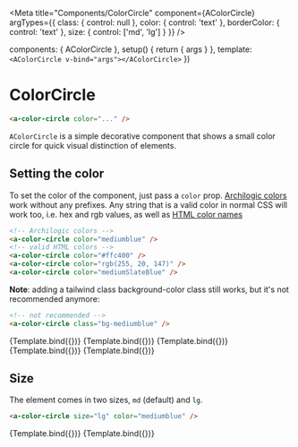 
<Meta
  title="Components/ColorCircle"
  component={AColorCircle}
  argTypes={{
    class: {
      control: null
    },
    color: {
      control: 'text'
    },
    borderColor: {
      control: 'text'
    },
    size: {
      control: ['md', 'lg']
    }
  }}
/>

  components: { AColorCircle },
  setup() {
    return { args }
  },
  template: `
  <AColorCircle v-bind="args"></AColorCircle>`
})

# ColorCircle

```html
<a-color-circle color="..." />
```

`AColorCircle` is a simple decorative component that shows a small color circle for quick visual distinction of elements.

<ArgsTable of={AColorCircle} />

## Setting the color

To set the color of the component, just pass a `color` prop.
[Archilogic colors](path=/docs/primitives-colors--mediumblue) work without any prefixes.
Any string that is a valid color in normal CSS will work too, i.e. hex and rgb values,
as well as [HTML color names](https://en.wikipedia.org/wiki/Web_colors#HTML_color_names)

```html
<!-- Archilogic colors -->
<a-color-circle color="mediumblue" />
<!-- valid HTML colors -->
<a-color-circle color="#ffc400" />
<a-color-circle color="rgb(255, 20, 147)" />
<a-color-circle color="mediumSlateBlue" />
```

**Note**: adding a tailwind class background-color class still works, but it's not recommended anymore:

```html
<!-- not recommended -->
<a-color-circle class="bg-mediumblue" />
```

<Canvas>
  <Story
    name="archilogic color"
    args={{
      color: 'sanfran'
    }}>
    {Template.bind({})}
  </Story>
  <Story
    name="hex"
    args={{
      color: '#ffc400'
    }}>
    {Template.bind({})}
  </Story>
  <Story
    name="rgb"
    args={{
      color: 'rgb(255, 20, 147)'
    }}>
    {Template.bind({})}
  </Story>
  <Story
    name="html"
    args={{
      color: 'mediumSlateBlue'
    }}>
    {Template.bind({})}
  </Story>
  <Story
    name="with border"
    args={{
      color: 'white',
      borderColor: 'mediumblue'
    }}>
    {Template.bind({})}
  </Story>
</Canvas>

## Size

The element comes in two sizes, `md` (default) and `lg`.

```html
<a-color-circle size="lg" color="mediumblue" />
```

<Canvas>
  <Story
    name="size md"
    args={{
      color: 'mediumblue'
    }}>
    {Template.bind({})}
  </Story>
  <Story name="size lg" args={{ size: 'lg', color: 'mediumblue' }}>
    {Template.bind({})}
  </Story>
</Canvas>
